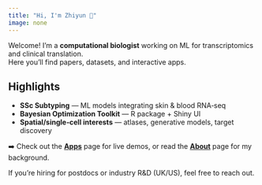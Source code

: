 ```yaml
---
title: "Hi, I'm Zhiyun 👋"
image: none
---
```


Welcome! I'm a **computational biologist** working on ML for transcriptomics and clinical translation.  
Here you'll find papers, datasets, and interactive apps.

## Highlights

- **SSc Subtyping** — ML models integrating skin & blood RNA‑seq
- **Bayesian Optimization Toolkit** — R package + Shiny UI
- **Spatial/single‑cell interests** — atlases, generative models, target discovery

➡️ Check out the **[Apps](apps.qmd)** page for live demos, or read the **[About](about.qmd)** page for my background.

::: callout-tip
If you're hiring for postdocs or industry R&D (UK/US), feel free to reach out.
:::